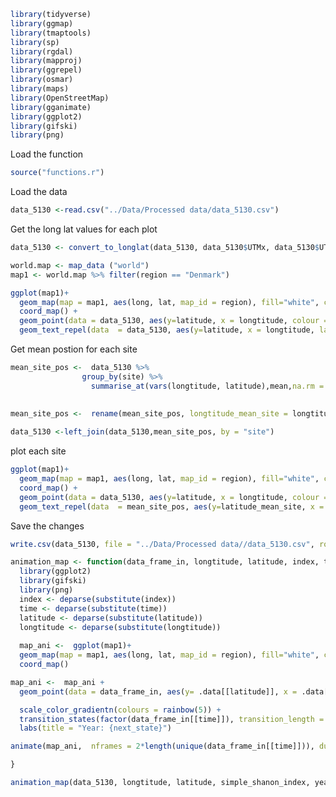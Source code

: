 
```r
library(tidyverse)
library(ggmap)
library(tmaptools)
library(sp)
library(rgdal)
library(mapproj)
library(ggrepel)
library(osmar)
library(maps)
library(OpenStreetMap)
library(gganimate)
library(ggplot2)
library(gifski)
library(png)
```
Load the function
```r
source("functions.r")
```

Load the data
```r
data_5130 <-read.csv("../Data/Processed data/data_5130.csv")
```


Get the long lat values for each plot
```r
data_5130 <- convert_to_longlat(data_5130, data_5130$UTMx, data_5130$UTMy)
```




```r
world.map <- map_data ("world")
map1 <- world.map %>% filter(region == "Denmark")
```


```r
ggplot(map1)+ 
  geom_map(map = map1, aes(long, lat, map_id = region), fill="white", colour = "black") + 
  coord_map() + 
  geom_point(data = data_5130, aes(y=latitude, x = longtitude, colour = factor(year)), alpha = .9, size =2) +
  geom_text_repel(data  = data_5130, aes(y=latitude, x = longtitude, label=site),hjust=0, vjust=0, max.overlaps = 100)
```


Get mean postion for each site

```r
mean_site_pos <-  data_5130 %>%
                group_by(site) %>% 
                  summarise_at(vars(longtitude, latitude),mean,na.rm = TRUE)
  
  
mean_site_pos <-  rename(mean_site_pos, longtitude_mean_site = longtitude, latitude_mean_site = latitude)

data_5130 <-left_join(data_5130,mean_site_pos, by = "site")
```


plot each site
```r
ggplot(map1)+ 
  geom_map(map = map1, aes(long, lat, map_id = region), fill="white", colour = "black") + 
  coord_map() + 
  geom_point(data = data_5130, aes(y=latitude, x = longtitude, colour = factor(year)), alpha = .9, size =2) +
  geom_text_repel(data  = mean_site_pos, aes(y=latitude_mean_site, x = longtitude_mean_site, label=site),hjust=0, vjust=0)
```

Save the changes
```r
write.csv(data_5130, file = "../Data/Processed data//data_5130.csv", row.names=FALSE)
```



```r
animation_map <- function(data_frame_in, longtitude, latitude, index, time, duration_time = 15) {
  library(ggplot2)
  library(gifski)
  library(png)
  index <- deparse(substitute(index))
  time <- deparse(substitute(time))
  latitude <- deparse(substitute(latitude))
  longtitude <- deparse(substitute(longtitude))
  
  map_ani <-  ggplot(map1)+ 
  geom_map(map = map1, aes(long, lat, map_id = region), fill="white", colour = "black") +
  coord_map()

map_ani <-  map_ani +
  geom_point(data = data_frame_in, aes(y= .data[[latitude]], x = .data[[longtitude]], colour = .data[[index]]), alpha = .9, size =5) + 

  scale_color_gradientn(colours = rainbow(5)) +
  transition_states(factor(data_frame_in[[time]]), transition_length = 1, state_length = 1) +
  labs(title = "Year: {next_state}")

animate(map_ani,  nframes = 2*length(unique(data_frame_in[[time]])), duration = duration_time)

}
```


```r
animation_map(data_5130, longtitude, latitude, simple_shanon_index, year )
```



```r

```





